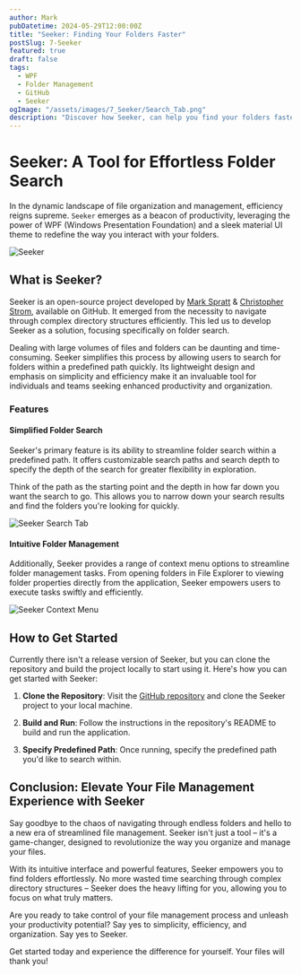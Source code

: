 ```yaml
---
author: Mark
pubDatetime: 2024-05-29T12:00:00Z
title: "Seeker: Finding Your Folders Faster"
postSlug: 7-Seeker
featured: true
draft: false
tags:
  - WPF
  - Folder Management
  - GitHub
  - Seeker
ogImage: "/assets/images/7_Seeker/Search_Tab.png"
description: "Discover how Seeker, can help you find your folders faster."
---
```


# Seeker: A Tool for Effortless Folder Search

In the dynamic landscape of file organization and management, efficiency reigns supreme. `Seeker` emerges as a beacon of productivity, leveraging the power of WPF (Windows Presentation Foundation) and a sleek material UI theme to redefine the way you interact with your folders.

![Seeker](/assets/images/7_Seeker/Search_Tab.png)

## What is Seeker?

Seeker is an open-source project developed by [Mark Spratt](https://www.linkedin.com/in/mark-spratt/) & [Christopher Strom](https://www.linkedin.com/in/chriskc/), available on GitHub. It emerged from the necessity to navigate through complex directory structures efficiently. This led us to develop Seeker as a solution, focusing specifically on folder search.

Dealing with large volumes of files and folders can be daunting and time-consuming. Seeker simplifies this process by allowing users to search for folders within a predefined path quickly. Its lightweight design and emphasis on simplicity and efficiency make it an invaluable tool for individuals and teams seeking enhanced productivity and organization.

### Features

#### Simplified Folder Search

Seeker's primary feature is its ability to streamline folder search within a predefined path. It offers customizable search paths and search depth to specify the depth of the search for greater flexibility in exploration.

Think of the path as the starting point and the depth in how far down you want the search to go. This allows you to narrow down your search results and find the folders you're looking for quickly.

![Seeker Search Tab](/assets/images/7_Seeker/Settings_Tab.png)

#### Intuitive Folder Management

Additionally, Seeker provides a range of context menu options to streamline folder management tasks. From opening folders in File Explorer to viewing folder properties directly from the application, Seeker empowers users to execute tasks swiftly and efficiently.

![Seeker Context Menu](/assets/images/7_Seeker/Context_Menu.png)

## How to Get Started

Currently there isn't a release version of Seeker, but you can clone the repository and build the project locally to start using it. Here's how you can get started with Seeker:

1. **Clone the Repository**: Visit the [GitHub repository](https://github.com/Hopelezz/FindProject/tree/main/WPF/Find%20Project) and clone the Seeker project to your local machine.
2. **Build and Run**: Follow the instructions in the repository's README to build and run the application.

3. **Specify Predefined Path**: Once running, specify the predefined path you'd like to search within.

## Conclusion: Elevate Your File Management Experience with Seeker

Say goodbye to the chaos of navigating through endless folders and hello to a new era of streamlined file management. Seeker isn't just a tool – it's a game-changer, designed to revolutionize the way you organize and manage your files.

With its intuitive interface and powerful features, Seeker empowers you to find folders effortlessly. No more wasted time searching through complex directory structures – Seeker does the heavy lifting for you, allowing you to focus on what truly matters.

Are you ready to take control of your file management process and unleash your productivity potential? Say yes to simplicity, efficiency, and organization. Say yes to Seeker.

Get started today and experience the difference for yourself. Your files will thank you!
